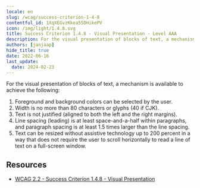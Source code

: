 ```yaml
---
locale: en
slug: /wcag/success-criterion-1-4-8
contentful_id: 1XqXEGvzKkea55DHikePV
icon: /img/light/1.4.8.svg
title: Success Criterion 1.4.8 - Visual Presentation - Level AAA
description: For the visual presentation of blocks of text, a mechanism is available to achieve the following:
authors: [janjaap]
hide_title: true
date: 2022-06-16
last_update:
  date: 2024-02-23
---
```


<Hero
  title="Visual Presentation"
  image="/img/light/1.4.8.svg"
  alt="WCAG 1.4.8 icon"
  prefix="Success Criterion 1.4.8"
  suffix="Level AAA"
/>

For the visual presentation of blocks of text, a mechanism is available to achieve the following:

1. Foreground and background colors can be selected by the user.
2. Width is no more than 80 characters or glyphs (40 if CJK).
3. Text is not justified (aligned to both the left and the right margins).
4. Line spacing (leading) is at least space-and-a-half within paragraphs, and paragraph spacing is at least 1.5 times larger than the line spacing.
5. Text can be resized without assistive technology up to 200 percent in a way that does not require the user to scroll horizontally to read a line of text on a full-screen window.

## Resources

- [WCAG 2.2 - Success Criterion 1.4.8 - Visual Presentation](https://www.w3.org/TR/WCAG22/#visual-presentation)

